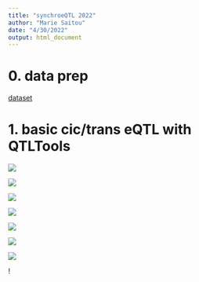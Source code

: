 ```yaml
---
title: "synchroeQTL 2022"
author: "Marie Saitou"
date: "4/30/2022"
output: html_document
---
```


# 0. data prep

[dataset](http://arken.nmbu.no/~srsand/share/synchrosmolt/) 

# 1. basic cic/trans eQTL with QTLTools

![](assets/synchroeQTL/slide3.png)


![](assets/synchroeQTL/slide4.png)

![](assets/synchroeQTL/slide5.png)


![](assets/synchroeQTL/slide6.png)

![](assets/synchroeQTL/slide7.png)

![](assets/synchroeQTL/slide8.png)


![](assets/synchroeQTL/slide9.png)

!